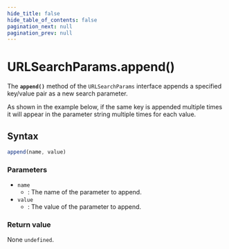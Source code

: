 ```yaml
---
hide_title: false
hide_table_of_contents: false
pagination_next: null
pagination_prev: null
---
```

# URLSearchParams.append()

The **`append()`** method of the `URLSearchParams`
interface appends a specified key/value pair as a new search parameter.

As shown in the example below, if the same key is appended multiple times it will
appear in the parameter string multiple times for each value.

## Syntax

```js
append(name, value)
```

### Parameters

- `name`
  - : The name of the parameter to append.
- `value`
  - : The value of the parameter to append.

### Return value

None `undefined`.
